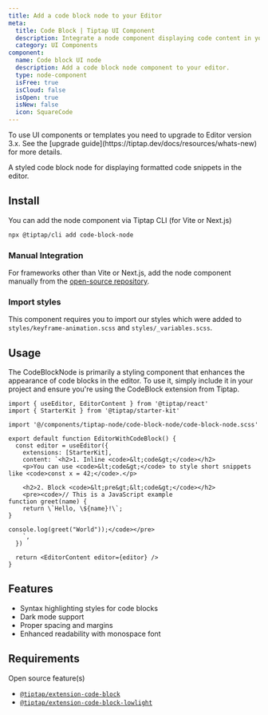 ```yaml
---
title: Add a code block node to your Editor
meta:
  title: Code Block | Tiptap UI Component
  description: Integrate a node component displaying code content in your Tiptap Editor. More in our docs!
  category: UI Components
component:
  name: Code block UI node
  description: Add a code block node component to your editor.
  type: node-component
  isFree: true
  isCloud: false
  isOpen: true
  isNew: false
  icon: SquareCode
---
```



<Callout title="Upgrade to v3" variant="warning">
  To use UI components or templates you need to upgrade to Editor version 3.x. See the [upgrade
  guide](https://tiptap.dev/docs/resources/whats-new) for more details.
</Callout>

A styled code block node for displaying formatted code snippets in the editor.

<CodeDemo isScrollable src="https://template.tiptap.dev/preview/tiptap-node/code-block-node" />

## Install

You can add the node component via Tiptap CLI (for Vite or Next.js)

```bash
npx @tiptap/cli add code-block-node
```

### Manual Integration

For frameworks other than Vite or Next.js, add the node component manually from the [open-source repository](https://github.com/ueberdosis/tiptap-ui-components/tree/main/apps/web/src/components/tiptap-node/code-block-node).

### Import styles

This component requires you to import our styles which were added to `styles/keyframe-animation.scss` and `styles/_variables.scss`.

## Usage

The CodeBlockNode is primarily a styling component that enhances the appearance of code blocks in the editor. To use it, simply include it in your project and ensure you're using the CodeBlock extension from Tiptap.

```tsx
import { useEditor, EditorContent } from '@tiptap/react'
import { StarterKit } from '@tiptap/starter-kit'

import '@/components/tiptap-node/code-block-node/code-block-node.scss'

export default function EditorWithCodeBlock() {
  const editor = useEditor({
    extensions: [StarterKit],
    content: `<h2>1. Inline <code>&lt;code&gt;</code></h2>
    <p>You can use <code>&lt;code&gt;</code> to style short snippets like <code>const x = 42;</code>.</p>

    <h2>2. Block <code>&lt;pre&gt;&lt;code&gt;</code></h2>
    <pre><code>// This is a JavaScript example
function greet(name) {
    return \`Hello, \${name}!\`;
}

console.log(greet("World"));</code></pre>
    `,
  })

  return <EditorContent editor={editor} />
}
```

## Features

- Syntax highlighting styles for code blocks
- Dark mode support
- Proper spacing and margins
- Enhanced readability with monospace font

## Requirements

Open source feature(s)

- [`@tiptap/extension-code-block`](/editor/extensions/nodes/code-block)
- [`@tiptap/extension-code-block-lowlight`](/editor/extensions/nodes/code-block-lowlight)
